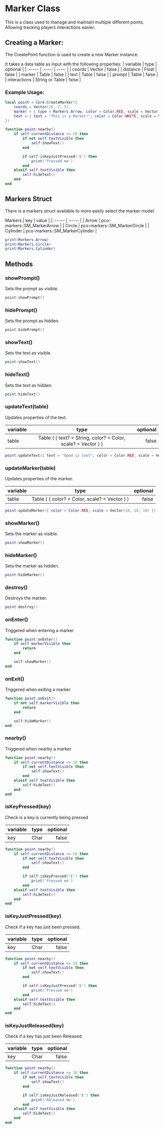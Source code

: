 # Marker Class
This is a class used to manage and maintain multiple different points. Allowing tracking players interactions easier.

## Creating a Marker:
The CreatePoint function is used to create a new Marker instance. 

It takes a data table as input with the following properties:
| variable   | type | optional | 
| :----- | :----: | ----: |
| coords    |  Vector  |   false |
| distance    |  Float  |   false |
| marker    |  Table  |   false |
| text    |  Table  |   false |
| prompt    |  Table  |   false |
| interactions    |  String or Table  |   false |


### Example Usage:
```lua copy
local point = Core.CreateMarker({
    coords = Vector(10, 2, 5),
    marker = { type = Markers.Arrow, color = Color.RED, scale = Vector(2, 2, 2) },
    text = { text = "This is a Marker!", color = Color.WHITE, scale = Vector(0.2, 0.2, 0.2) }
})

function point:nearby()
    if self.currentDistance <= 10 then
        if not self.textVisible then
            self:showText()
        end

        if self:isKeyJustPressed('E') then
            print('Pressed me')
        end
    elseif self.textVisible then
        self:hideText()
    end
end
```

## Markers Struct
There is a markers struct available to more easily select the marker model.

Markers
| key   | value | 
| :----- | :----: |
| Arrow    |  pco-markers::SM_MarkerArrow |
| Circle    |  pco-markers::SM_MarkerCircle |
| Cylinder    |  pco-markers::SM_MarkerCylinder |

```lua copy
print(Markers.Arrow)
print(Markers.Circle)
print(Markers.Cylinder)
```

## Methods
### showPrompt()
Sets the prompt as visible.

```lua copy
point:showPrompt()
```
### hidePrompt()
Sets the prompt as hidden.

```lua copy
point:hidePrompt()
```

### showText()
Sets the text as visible.

```lua copy
point:showText()
```

### hideText()
Sets the text as hidden.

```lua copy
point:hideText()
```

### updateText(table)
Updates properties of the text.

| variable   | type | optional | 
| :----- | :----: | ----: |
| table    |  Table ( \{ text? = String, color? = Color, scale? = Vector \} )   |   false |


```lua copy
point:updateText({ text = "Opod is cool", color = Color.RED, scale = Vector(10, 10, 10) })
```

### updateMarker(table)
Updates properties of the marker.

| variable   | type | optional | 
| :----- | :----: | ----: |
| table    |  Table ( \{ color? = Color, scale? = Vector \} )   |   false |


```lua copy
point:updateMarker({ color = Color.RED, scale = Vector(10, 10, 10) })
```

### showMarker()
Sets the marker as visible.

```lua copy
point:showMarker()
```

### hideMarker()
Sets the marker as hidden.

```lua copy
point:hideMarker()
```

### destroy()
Destroys the marker.

```lua copy
point:destroy()
```

### onEnter()
Triggered when entering a marker

```lua copy
function point:onEnter()
    if self.markerVisible then
        return
    end

    self:showMarker()
end
```

### onExit()
Triggered when exiting a marker

```lua copy
function point:onExit()
    if not self.markerVisible then
        return
    end

    self:hideMarker()
end
```

### nearby()
Triggered when nearby a marker

```lua copy
function point:nearby()
    if self.currentDistance <= 10 then
        if not self.textVisible then
            self:showText()
        end
    elseif self.textVisible then
        self:hideText()
    end
end
```

### isKeyPressed(key)
Check is a key is currently being pressed

| variable   | type | optional | 
| :----- | :----: | ----: |
| key    |  Char   |   false |


```lua copy
function point:nearby()
    if self.currentDistance <= 10 then
        if not self.textVisible then
            self:showText()
        end

        if self:isKeyPressed('E') then
            print('Pressed me')
        end
    elseif self.textVisible then
        self:hideText()
    end
end
```

### isKeyJustPressed(key)
Check if a key has just been pressed.

| variable   | type | optional | 
| :----- | :----: | ----: |
| key    |  Char   |   false |


```lua copy
function point:nearby()
    if self.currentDistance <= 10 then
        if not self.textVisible then
            self:showText()
        end

        if self:isKeyJustPressed('E') then
            print('Pressed me')
        end
    elseif self.textVisible then
        self:hideText()
    end
end
```

### isKeyJustReleased(key)
Check if a key has just been Released.

| variable   | type | optional | 
| :----- | :----: | ----: |
| key    |  Char   |   false |


```lua copy
function point:nearby()
    if self.currentDistance <= 10 then
        if not self.textVisible then
            self:showText()
        end

        if self:isKeyJustReleased('E') then
            print('Released me')
        end
    elseif self.textVisible then
        self:hideText()
    end
end
```